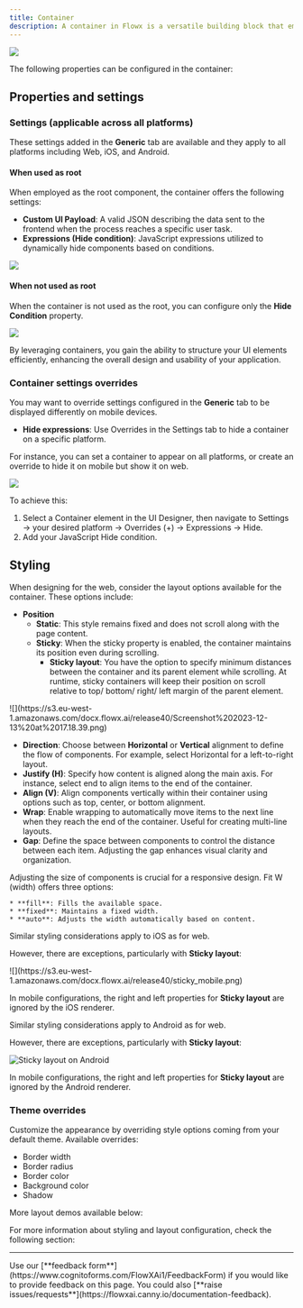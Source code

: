 ```yaml
---
title: Container
description: A container in Flowx is a versatile building block that empowers you to group components and arrange them as needed, providing flexibility in UI design. It can also serve as the root component for your design.
---
```


![](https://s3.eu-west-1.amazonaws.com/docx.flowx.ai/release40/container_ex.gif)

The following properties can be configured in the container:

## Properties and settings

### Settings (applicable across all platforms)

These settings added in the **Generic** tab are available and they apply to all platforms including Web, iOS, and Android.

#### When used as root

When employed as the root component, the container offers the following settings:

* **Custom UI Payload**: A valid JSON describing the data sent to the frontend when the process reaches a specific user task. 
* **Expressions (Hide condition)**: JavaScript expressions utilized to dynamically hide components based on conditions.


![](https://s3.eu-west-1.amazonaws.com/docx.flowx.ai/release40/container_root_new.png)


#### When not used as root

When the container is not used as the root, you can configure only the **Hide Condition** property.

![](https://s3.eu-west-1.amazonaws.com/docx.flowx.ai/release40/container_not_root.png)

By leveraging containers, you gain the ability to structure your UI elements efficiently, enhancing the overall design and usability of your application.


### Container settings overrides

You may want to override settings configured in the **Generic** tab to be displayed differently on mobile devices. 

* **Hide expressions**: Use Overrides in the Settings tab to hide a container on a specific platform.

<Info>
For instance, you can set a container to appear on all platforms, or create an override to hide it on mobile but show it on web.

![](https://s3.eu-west-1.amazonaws.com/docx.flowx.ai/release40/override_hide.gif)
</Info>

To achieve this:

1. Select a Container element in the UI Designer, then navigate to Settings -> your desired platform -> Overrides (+) -> Expressions -> Hide.
2. Add your JavaScript Hide condition.


## Styling

<Tabs>
<Tab title="Web">
<Tabs>
<Tab title ="Layout">

When designing for the web, consider the layout options available for the container. These options include:

* **Position**
    * **Static**: This style remains fixed and does not scroll along with the page content.
    * **Sticky**: When the sticky property is enabled, the container maintains its position even during scrolling.
        * **Sticky layout**: You have the option to specify minimum distances between the container and its parent element while scrolling. At runtime, sticky containers will keep their position on scroll relative to top/ bottom/ right/ left margin of the parent element.

<Frame>
![](https://s3.eu-west-1.amazonaws.com/docx.flowx.ai/release40/Screenshot%202023-12-13%20at%2017.18.39.png)
</Frame>

* **Direction**: Choose between **Horizontal** or **Vertical** alignment to define the flow of components. For example, select Horizontal for a left-to-right layout.
* **Justify (H)**: Specify how content is aligned along the main axis. For instance, select end to align items to the end of the container.
* **Align (V)**: Align components vertically within their container using options such as top, center, or bottom alignment.
* **Wrap**: Enable wrapping to automatically move items to the next line when they reach the end of the container. Useful for creating multi-line layouts.
* **Gap**: Define the space between components to control the distance between each item. Adjusting the gap enhances visual clarity and organization.
</Tab>
<Tab title="Sizing">

Adjusting the size of components is crucial for a responsive design. Fit W (width) offers three options:

    * **fill**: Fills the available space.
    * **fixed**: Maintains a fixed width.
    * **auto**: Adjusts the width automatically based on content.
</Tab>
</Tabs>
</Tab>
<Tab title ="iOS">

Similar styling considerations apply to iOS as for web.

However, there are exceptions, particularly with **Sticky layout**:

<Frame>
![](https://s3.eu-west-1.amazonaws.com/docx.flowx.ai/release40/sticky_mobile.png)
</Frame>

In mobile configurations, the right and left properties for **Sticky layout** are ignored by the iOS renderer.


</Tab>
<Tab title ="Android">

Similar styling considerations apply to Android as for web.

However, there are exceptions, particularly with **Sticky layout**:

![Sticky layout on Android](https://s3.eu-west-1.amazonaws.com/docx.flowx.ai/release40/sticky_mobile.png)

In mobile configurations, the right and left properties for **Sticky layout** are ignored by the Android renderer.
</Tab>
</Tabs>


### Theme overrides

Customize the appearance by overriding style options coming from your default theme. Available overrides:

* Border width
* Border radius
* Border color
* Background color
* Shadow


More layout demos available below:

<Card title="Layout Demos" href="https://tburleson-layouts-demos.firebaseapp.com/#/docs" icon ="link">
</Card>

For more information about styling and layout configuration, check the following section:

<Card title="UI Designer" href="../../ui-designer#styling">
</Card>


***

<Accordion title ="Provide feedback on this page">
Use our [**feedback form**](https://www.cognitoforms.com/FlowXAi1/FeedbackForm) if you would like to provide feedback on this page. You could also [**raise issues/requests**](https://flowxai.canny.io/documentation-feedback).
</Accordion>